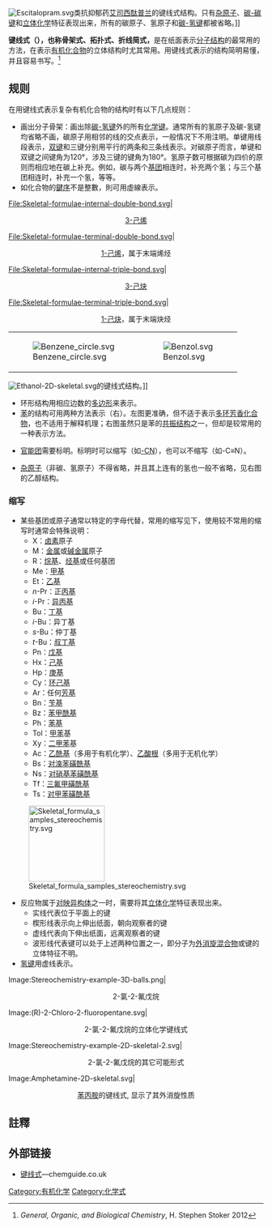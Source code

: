 {{NoteTA |G1=Chemistry}}{{unreferenced|time=2014-08-05T06:35:56+00:00}}
[[Image:Escitalopram.svg|thumb]]类抗抑郁药[[艾司西酞普兰|艾司西酞普兰]]的键线式结构。只有[[杂原子|杂原子]]、[[碳-碳键|碳-碳键]]和[[立体化学|立体化学]]特征表现出来，所有的碳原子、氢原子和[[碳-氢键|碳-氢键]]都被省略。]]

'''键线式（{{Lang-en|Skeletal formula}}），也称骨架式、拓扑式、折线简式，'''是在纸面表示[[分子结构|分子结构]]的最常用的方法，在表示[[有机化合物|有机化合物]]的立体结构时尤其常用。用键线式表示的结构简明易懂，并且容易书写。<ref>''General, Organic, and Biological Chemistry'', H. Stephen Stoker 2012</ref>

==规则==
在用键线式表示复杂有机化合物的结构时有以下几点规则：
*画出分子骨架：画出除[[碳-氢键|碳-氢键]]外的所有[[化学键|化学键]]。通常所有的氢原子及碳-氢键均省略不画，碳原子用相邻的线的交点表示，一般情况下不用注明。单键用线段表示，[[双键|双键]]和三键分别用平行的两条和三条线表示。对碳原子而言，单键和双键之间键角为120°，涉及三键的键角为180°。氢原子数可根据碳为四价的原则而相应地在碳上补充。例如，碳与两个[[基团|基团]]相连时，补充两个氢；与三个基团相连时，补充一个氢，等等。
*如化合物的[[键级|鍵序]]不是整數，則可用虛線表示。
<gallery>
File:Skeletal-formulae-internal-double-bond.svg|<center>[[3-己烯|3-己烯]]</center>
File:Skeletal-formulae-terminal-double-bond.svg|<center>[[1-己烯|1-己烯]]，属于末端烯烃</center>
File:Skeletal-formulae-internal-triple-bond.svg|<center>[[3-己炔|3-己炔]]</center>
File:Skeletal-formulae-terminal-triple-bond.svg|<center>[[1-己炔|1-己炔]]，属于末端炔烃</center>
</gallery>
{|align="right"
|-
|[[File:Benzene_circle.svg|right]]
|[[File:Benzol.svg|right]]
|}
[[File:Ethanol-2D-skeletal.svg|thumb]]的键线式结构。]]
*环形结构用相应边数的[[多边形|多边形]]来表示。
*[[苯|苯]]的结构可用两种方法表示（右）。左图更准确，但不适于表示[[多环芳烃|多环芳香化合物]]，也不适用于解释机理；右图虽然只是苯的[[共振结构|共振结构]]之一，但却是较常用的一种表示方法。

*[[官能团|官能团]]需要标明。标明时可以缩写（如[[腈|-CN]]），也可以不缩写（如-C≡N）。

*[[杂原子|杂原子]]（非碳、氢原子）不得省略，并且其上连有的氢也一般不省略，见右图的乙醇结构。

=== 缩写 ===
*某些基团或原子通常以特定的字母代替，常用的缩写见下，使用较不常用的缩写时通常会特殊说明：
**X：[[卤素|卤素]]原子
**M：[[金属|金属]]或[[碱金属|碱金属]]原子
**R：[[烷基|烷基]]、[[烃基|烃基]]或任何基团
**Me：[[甲基|甲基]]
**Et：[[乙基|乙基]]
**''n''-Pr：正[[丙基|丙基]]
**''i''-Pr：[[异丙基|异丙基]]
**Bu：[[丁基|丁基]]
**''i''-Bu：异丁基
**''s''-Bu：仲丁基
**''t''-Bu：[[叔丁基|叔丁基]]
**Pn：[[戊基|戊基]]
**Hx：[[己基|己基]]
**Hp：[[庚基|庚基]]
**Cy：[[环己基|环己基]]
**Ar：任何[[芳基|芳基]]
**Bn：[[苄基|苄基]]
**Bz：[[苯甲酰基|苯甲酰基]]
**Ph：[[苯基|苯基]]
**Tol：[[甲苯|甲苯]]基
**Xy：[[二甲苯|二甲苯]]基
**Ac：[[乙酰基|乙酰基]]（多用于有机化学）、[[乙酸根|乙酸根]]（多用于无机化学）
**Bs：[[对溴苯磺酰基|对溴苯磺酰基]]
**Ns：[[对硝基苯磺酰基|对硝基苯磺酰基]]
**Tf：[[三氟甲磺酰基|三氟甲磺酰基]]
**Ts：[[对甲苯磺酰基|对甲苯磺酰基]]
[[File:Skeletal_formula_samples_stereochemistry.svg|150px]]
*反应物属于[[对映异构体|对映异构体]]之一时，需要将其[[立体化学|立体化学]]特征表现出来。
**实线代表位于平面上的键
**楔形线表示向上伸出纸面，朝向观察者的键
**虚线代表向下伸出纸面，远离观察者的键
**波形线代表键可以处于上述两种位置之一，即分子为[[外消旋混合物|外消旋混合物]]或键的立体特征不明。
*[[氢键|氢键]]用虚线表示。

<gallery>
Image:Stereochemistry-example-3D-balls.png|<center>2-氯-2-氟戊烷</center>
Image:(R)-2-Chloro-2-fluoropentane.svg|<center>2-氯-2-氟戊烷的立体化学键线式</center>
Image:Stereochemistry-example-2D-skeletal-2.svg|<center>2-氯-2-氟戊烷的其它可能形式</center>
Image:Amphetamine-2D-skeletal.svg|<center>[[苯丙胺|苯丙胺]]的键线式, 显示了其外消旋性质</center>
</gallery>

==註釋==
{{reflist}}

==外部链接==
* [http://www.chemguide.co.uk/basicorg/conventions/draw.html 键线式]—chemguide.co.uk

{{分子視覺化}}
[[Category:有机化学|Category:有机化学]]
[[Category:化学式|Category:化学式]]